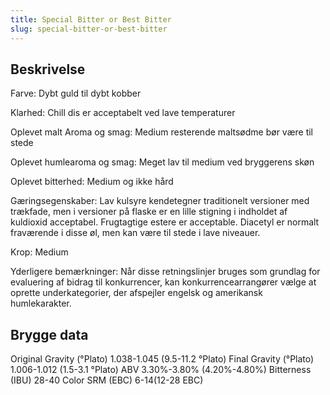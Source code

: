 ```yaml
---
title: Special Bitter or Best Bitter
slug: special-bitter-or-best-bitter
---
```


## Beskrivelse
Farve: Dybt guld til dybt kobber

Klarhed: Chill dis er acceptabelt ved lave temperaturer

Oplevet malt Aroma og smag: Medium resterende maltsødme bør være til stede

Oplevet humlearoma og smag: Meget lav til medium ved bryggerens skøn

Oplevet bitterhed: Medium og ikke hård

Gæringsegenskaber: Lav kulsyre kendetegner traditionelt versioner med trækfade, men i versioner på flaske er en lille stigning i indholdet af kuldioxid acceptabel. Frugtagtige estere er acceptable. Diacetyl er normalt fraværende i disse øl, men kan være til stede i lave niveauer.

Krop: Medium

Yderligere bemærkninger: Når disse retningslinjer bruges som grundlag for evaluering af bidrag til konkurrencer, kan konkurrencearrangører vælge at oprette underkategorier, der afspejler engelsk og amerikansk humlekarakter.



## Brygge data
Original Gravity (°Plato) 1.038-1.045 (9.5-11.2 °Plato)
Final Gravity  (°Plato) 1.006-1.012 (1.5-3.1 °Plato)
ABV 3.30%-3.80% (4.20%-4.80%)
Bitterness (IBU) 28-40
Color SRM (EBC) 6-14(12-28 EBC)					

